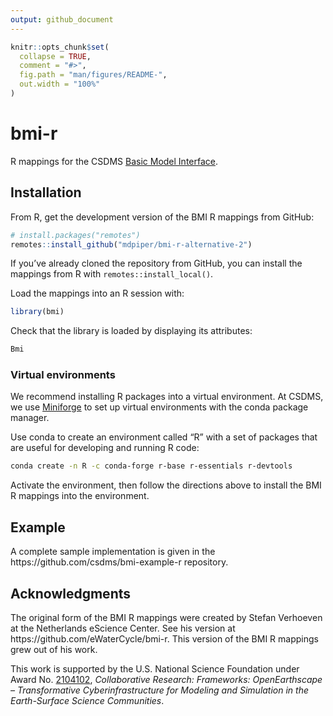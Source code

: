 ```yaml
---
output: github_document
---
```


<!--
README.md is generated from README.Rmd using `devtools::build_readme()`
-->

```r
knitr::opts_chunk$set(
  collapse = TRUE,
  comment = "#>",
  fig.path = "man/figures/README-",
  out.width = "100%"
)
```

# bmi-r

R mappings for the CSDMS [Basic Model Interface](https://bmi.csdms.io).

## Installation

From R,
get the development version of the BMI R mappings from GitHub:
```R
# install.packages("remotes")
remotes::install_github("mdpiper/bmi-r-alternative-2")
```
If you've already cloned the repository from GitHub,
you can install the mappings from R with `remotes::install_local()`.

Load the mappings into an R session with:
```R
library(bmi)
```

Check that the library is loaded by displaying its attributes:
```R
Bmi
```

### Virtual environments

We recommend installing R packages into a virtual environment.
At CSDMS,
we use [Miniforge](https://github.com/conda-forge/miniforge)
to set up virtual environments with the conda package manager.

Use conda to create an environment called "R"
with a set of packages that are useful for developing and running R code:
```bash
conda create -n R -c conda-forge r-base r-essentials r-devtools
```
Activate the environment,
then follow the directions above to install the BMI R mappings into the environment.

## Example

A complete sample implementation is given in the
https://github.com/csdms/bmi-example-r repository.

## Acknowledgments

The original form of the BMI R mappings were created by
Stefan Verhoeven at the Netherlands eScience Center.
See his version at https://github.com/eWaterCycle/bmi-r.
This version of the BMI R mappings grew out of his work.

This work is supported by the U.S. National Science Foundation
under Award No. [2104102](https://www.nsf.gov/awardsearch/showAward?AWD_ID=2104102),
*Collaborative Research: Frameworks: OpenEarthscape -- Transformative Cyberinfrastructure for Modeling and Simulation in the Earth-Surface Science Communities*.
